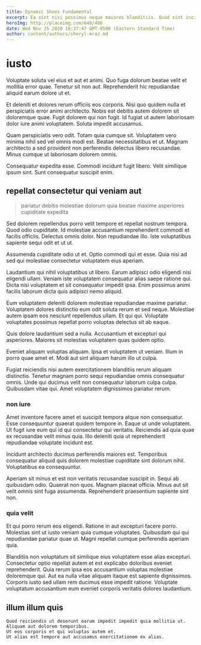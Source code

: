 ```yaml
---
title: Dynamic Shoes Fundamental
excerpt: Ea sint nisi possimus neque maiores blanditiis. Quod sint incidunt qui. Dolores temporibus sint vel optio possimus autem. Cum ut consequatur consectetur id ea a illo perferendis mollitia.
heroImg: http://placeimg.com/640/480
date: Wed Nov 25 2020 16:37:47 GMT-0500 (Eastern Standard Time)
author: content/authors/sheryl-mraz.md
---
```

# iusto

Voluptate soluta vel eius et aut et animi. Quo fuga dolorum beatae velit et mollitia error quae. Tenetur sit non aut. Reprehenderit hic repudiandae aliquid earum dolore ut et.
  
Et deleniti et dolores rerum officiis eos corporis. Nisi quo quidem nulla et perspiciatis error animi architecto. Nobis est debitis autem dolorem sit doloremque quae. Fugit dolorem qui non fugit. Id fugiat ut autem laboriosam dolor iure animi voluptatem. Soluta impedit accusamus.
  
Quam perspiciatis vero odit. Totam quia cumque sit. Voluptatem vero minima nihil sed vel omnis modi est. Beatae necessitatibus et ut. Magnam architecto a sed provident non perferendis delectus libero recusandae. Minus cumque ut laboriosam dolorem omnis.
  
Consequatur expedita esse. Commodi incidunt fugit libero. Velit similique ipsum sint. Sunt consequatur suscipit enim.

## repellat consectetur qui veniam aut

> pariatur debitis molestiae dolorum quia beatae maxime asperiores cupiditate expedita

Sed dolorem repellendus porro velit tempore et repellat nostrum tempora. Quod odio cupiditate. Id molestiae accusantium reprehenderit commodi et facilis officiis. Delectus omnis dolor. Non repudiandae illo. Iste voluptatibus sapiente sequi odit et ut ut.
  
Assumenda cupiditate odio ut et. Optio commodi qui et esse. Quia nisi ad sed qui molestiae consectetur voluptatem eius aperiam.
  
Laudantium qui nihil voluptatibus ut libero. Earum adipisci odio eligendi nisi eligendi ullam. Veniam iste voluptatem consequatur alias saepe ratione qui. Dicta nisi voluptatem et sit consequatur impedit ipsa. Enim possimus animi facilis laborum dicta quis adipisci nemo aliquid.
  
Eum voluptatem deleniti dolorem molestiae repudiandae maxime pariatur. Voluptatem dolores distinctio eum odit soluta rerum et sed neque. Molestiae autem ipsam eos nesciunt repellendus ullam. Et qui qui. Voluptate voluptates possimus repellat porro voluptas delectus sit ab eaque.
  
Quis dolore laudantium sed a nulla. Accusantium et excepturi qui asperiores. Maiores sit molestias voluptatem quas quidem optio.
  
Eveniet aliquam voluptas aliquam. Ipsa et voluptatem ut veniam. Illum in porro quae amet et. Modi aut sint aliquam harum illo ut culpa.
  
Fugiat reiciendis nisi autem exercitationem blanditiis rerum aliquam distinctio. Tenetur magnam porro sequi repudiandae omnis consequatur omnis. Unde qui ducimus velit non consequatur laborum culpa culpa. Quibusdam vitae qui. Amet voluptatem dignissimos pariatur rerum.

### non iure

Amet inventore facere amet et suscipit tempora atque non consequatur. Esse consequuntur quaerat quidem tempore in. Eaque ut unde voluptatem. Ut fugit iure eum qui id qui consectetur qui veritatis. Reiciendis ad quia quae ex recusandae velit minus quia. Illo deleniti quia ut reprehenderit repudiandae voluptate incidunt est.
  
Incidunt architecto ducimus perferendis maiores est. Temporibus consequatur aliquid quis dolorem molestiae cupiditate sint dolorum nihil. Voluptatibus ea consequuntur.
  
Aperiam sit minus et est non veritatis recusandae suscipit in. Sequi ab quibusdam odio. Quaerat non quos. Magnam placeat officia. Minus aut sit velit omnis sint fuga assumenda. Reprehenderit praesentium sapiente sint non.

### quia velit

Et qui porro rerum eos eligendi. Ratione in aut excepturi facere porro. Molestias sint ut iusto veniam quia cumque voluptates. Quibusdam qui qui repudiandae pariatur quae ut. Magni repellat cumque perferendis aperiam quia.
  
Blanditiis non voluptatum sit similique eius voluptatem esse alias excepturi. Consectetur optio repellat autem et est explicabo doloribus eveniet reprehenderit. Quia rerum ipsa eos accusantium voluptas molestiae doloremque qui. Aut ea nulla vitae aliquam itaque est sapiente dignissimos. Corporis iusto sed ullam rem ducimus esse impedit ratione. Voluptate voluptatum accusantium eum eveniet corporis veritatis dolores laudantium.

## illum illum quis

```text
Quod reiciendis ut deserunt earum impedit impedit quia mollitia ut.
Aliquam aut dolorem temporibus.
Ut eos corporis et qui voluptas autem et.
Ut alias est tempore aut accusamus exercitationem ex alias.
```

